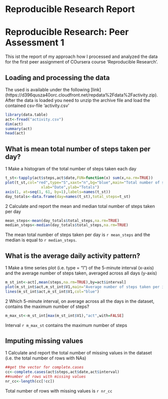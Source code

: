 Reproducible Research Report
============================================

# Reproducible Research: Peer Assessment 1
This ist the report of my approach how I processed and analyzed the data for the first peer assignment of COursera course 'Reproducible Research'.

## Loading and processing the data 

The used is available under the following [link] (https://d396qusza40orc.cloudfront.net/repdata%2Fdata%2Factivity.zip). After the data is loaded you need to unzip the archive file and load the contained csv-file 'activity.csv'

```r
library(data.table)
act<-fread("activity.csv")
dim(act)
summary(act)
head(act)
```

## What is mean total number of steps taken per day?

1 Make a histogram of the total number of steps taken each day
```r
t_st<-tapply(act$steps,act$date,FUN=function(x) sum(x,na.rm=TRUE))
plot(t_st,col="red",type="S",xaxt="n",bg="blue",main="Total number of steps",
                xlab="Date",ylab="Totals")
axis(1, at=seq(1, 61, by=1),labels=names(t_st))
day_totals<-data.frame(day=names(t_st),total_steps=t_st)
```

2 Calculate and report the mean and median total number of steps taken per day
```r
mean_steps<-mean(day_totals$total_steps,na.rm=TRUE)
median_steps<-median(day_totals$total_steps,na.rm=TRUE)
```

The mean total number of steps taken per day is `r mean_steps` and the median is equal to `r median_steps`.


## What is the average daily activity pattern?

1 Make a time series plot (i.e. type = "l") of the 5-minute interval (x-axis) and the average number of steps taken, averaged across all days (y-axis)
```r
m_st_int<-act[,mean(steps,na.rm=TRUE),by=act$interval]
plot(m_st_int$act,m_st_int$V1,main="Average number of steps taken per interval",xlab="Intervals",ylab="Mean values per interval",type="n")
lines(m_st_int$act,m_st_int$V1,col="blue")
```


2    Which 5-minute interval, on average across all the days in the dataset, contains the maximum number of steps?
```r
m_max_st<-m_st_int[max(m_st_int$V1),"act",with=FALSE]
```
Interval `r m_max_st` contains the maximum number of steps

## Imputing missing values

1 Calculate and report the total number of missing values in the dataset (i.e. the total number of rows with NAs)
```r
##get the vector for complete.cases
cc<-complete.cases(act$steps,act$date,act$interval)
##number of rows with missing values
nr_cc<-length(cc[!cc])
```

Total number of rows with missing values is `r nr_cc`